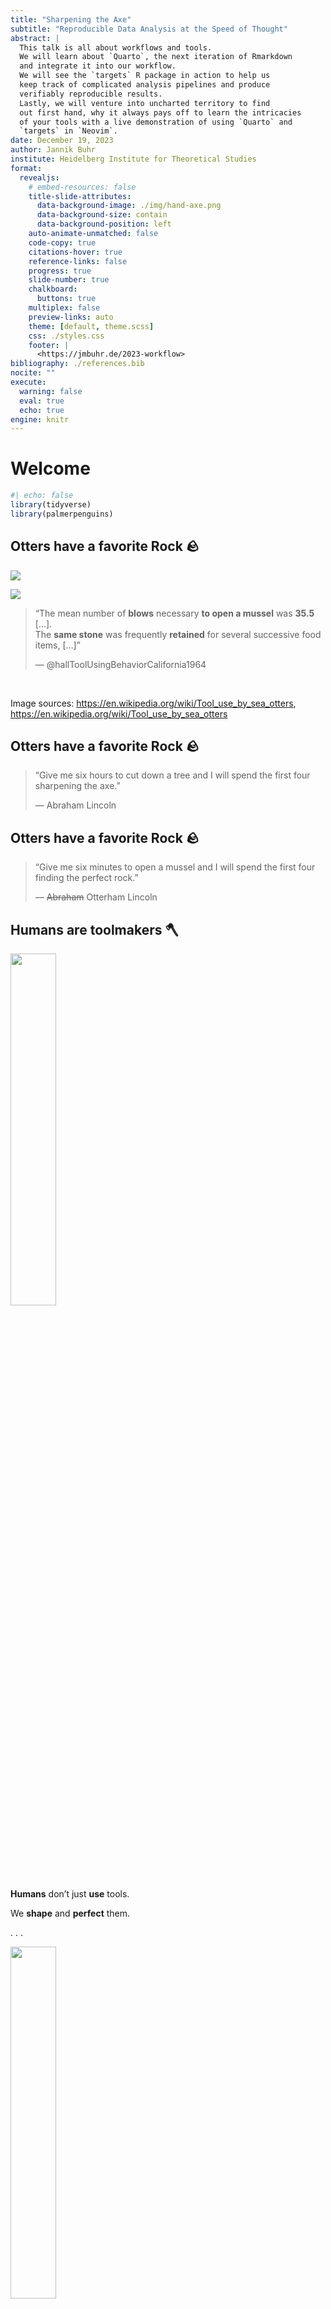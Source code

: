 ```yaml
---
title: "Sharpening the Axe"
subtitle: "Reproducible Data Analysis at the Speed of Thought"
abstract: |
  This talk is all about workflows and tools.
  We will learn about `Quarto`, the next iteration of Rmarkdown
  and integrate it into our workflow.
  We will see the `targets` R package in action to help us
  keep track of complicated analysis pipelines and produce
  verifiably reproducible results.
  Lastly, we will venture into uncharted territory to find
  out first hand, why it always pays off to learn the intricacies
  of your tools with a live demonstration of using `Quarto` and
  `targets` in `Neovim`.
date: December 19, 2023
author: Jannik Buhr
institute: Heidelberg Institute for Theoretical Studies
format:
  revealjs: 
    # embed-resources: false
    title-slide-attributes:
      data-background-image: ./img/hand-axe.png
      data-background-size: contain
      data-background-position: left
    auto-animate-unmatched: false
    code-copy: true
    citations-hover: true
    reference-links: false
    progress: true
    slide-number: true
    chalkboard: 
      buttons: true
    multiplex: false
    preview-links: auto
    theme: [default, theme.scss]
    css: ./styles.css
    footer: |
      <https://jmbuhr.de/2023-workflow>
bibliography: ./references.bib
nocite: ""
execute:
  warning: false
  eval: true
  echo: true
engine: knitr
---
```


# Welcome

```r
#| echo: false
library(tidyverse)
library(palmerpenguins)
```

<html>
  <script>
  document.head.appendChild(Object.assign(document.createElement("link"), {rel: "icon", href: "data:image/svg+xml,<svg xmlns='http://www.w3.org/2000/svg' viewBox='0 0 100 100'><text y='.9em' font-size='90'>🦦</text></svg>"}))
  </script>
</html>

## Otters have a favorite Rock 🪨

:::: {layout="[1,1]"}
![](./img/otter-hello.png)

:::{#quote}
![](./img/otter-pound.png){#otter-pound}

> "The mean number of **blows** necessary **to open a mussel** was **35.5** [...].\
> The **same stone** was frequently **retained** for several successive food items, [...]"
> 
> --- @hallToolUsingBehaviorCalifornia1964
:::
 
::::

:::footer
Image sources: <https://en.wikipedia.org/wiki/Tool_use_by_sea_otters>, <https://en.wikipedia.org/wiki/Tool_use_by_sea_otters>
:::

## Otters have a favorite Rock 🪨

> "Give me six hours to cut down a tree and I will spend the first four sharpening the axe."
> 
> --- Abraham Lincoln

## Otters have a favorite Rock 🪨

> "Give me six minutes to open a mussel and I will spend the first four finding the perfect rock."
> 
> --- ~~Abraham~~ Otterham Lincoln

## Humans are toolmakers 🪓

![](./img/pexels-anna-urlapova-2957058.jpg){.fl width=38%}

:::{#textbox}
**Humans** don't just **use** tools.

We **shape** and **perfect** them.
:::

. . .

![](./img/hand-axe.png){.fr width=38%}


:::footer
Image sources: <https://www.pexels.com/photo/person-holding-a-stone-2957058/>, <https://en.wikipedia.org/wiki/Hand_axe>
:::

## Who am I? 🦦

:::{#jannik .fr}
![](./img/jannik.png)
:::

Hi, I'm Jannik!

Computational Biochemist at\
HITS and Heidelberg University

I use **Quantum Mechanical Simulations** to study how **Collagen** breaks under force

![](./img/helix-wide.png){width=60%}

I love building and teaching tools 🧰

:::profile
- \@jmbuhr
- [](https://github.com/jmbuhr){.bi-github}
- [](https://jmbuhr.de){.bi-house}
- [](https://mastodon.online/@jmbuhr){.bi-mastodon}
- [](https://www.youtube.com/@jmbuhr){.bi-youtube}
- [](https://www.linkedin.com/in/jmbuhr/){.bi-linkedin}
:::

{{< qrcode https://github.com/jmbuhr.de/2023-workflow qr width=124 height=124 colorDark='#1E4287' >}}

## The Tools Today 🧰

::: {.columns}
::: {.column width="30%"}
![](./img/quarto.png){width=100%}

![](./img/targets.png){width=50%}

![](./img/Neovim-logo.svg){width=100%}
:::
::: {.column width="70%"}
### Quarto

<https://quarto.org/>

Next iteration of `Rmarkdown`.

### Targets

<https://docs.ropensci.org/targets/>

R package for reproducible workflows.

### Neovim

<https://neovim.io/>

hyperextensible Vim-based text editor
:::
:::

# Warmup!

## Remember these letters

```r
#| echo: false
countdown::countdown(minutes = 0, seconds = 7)
```

[xfwiadcnanvrqybceawgjdczlyhlwoovxxce]{#letters}

## Remember these letters

How many of these letters do you remember?

## Remember these letters

```r
#| echo: false
countdown::countdown(minutes = 0, seconds = 7)
```

[The quick brown fox jumps over the lazy dog]{#letters}

## Remember these letters

Do you remember the sentence on the previous slide?

. . .

Of course you do, it's just **one** sentence!

. . .

But it has the **same number of letters** as the random letters.

## The Magic 7 ± 2

::: {.incremental}
- One piece of information is a **chunk**.
- We can keep **7 chunks** in our **working memory** [@millerMagicalNumberSeven1956a].
- We gain space by combining thoughts and **concepts**
- Letters → 1 word
- Words → sentence
- Sentences → idea
:::

# Optimize Your Workflow

## Quarto: Structure Thoughts

:::tr
![](./img/quarto.png)
:::

<https://quarto.org/>

An open-source scientific and technical publishing system.

- The successor of `Rmarkdown`, made by the same people
- Keep **thoughts, code and results** close
- Cater to different **output formats**
  - web, pdf, docx, ppt ...
- Fully **reproducible**

![](./img/rstudio.png){#rstudio}

## {background-image="./img/choose.png" background-size=70% background-position=top}

| 
| 
| 
| 
|

`qmd` files are just plain text!

````
---
title: "quarto demo"
format: 
  html:
    code-fold: true
---

## Air Quality

@fig-airquality further explores the impact of temperature on ozone level.

```{{r}}
#| label: fig-airquality
#| fig-cap: "Temperature and ozone level."

library(ggplot2)

ggplot(airquality, aes(Temp, Ozone)) + 
  geom_point() + 
  geom_smooth(method = "loess"
)
```
````

## Quarto: Structure Thoughts

:::tr
![](./img/quarto.png)
:::

:::sidenote
🖥️📱📰
:::

- Why did I perform this operation?
  - Read a **detailed explanation** of past-me right next to the code!
- Different and changing output requirements?
  - Just let quarto **generate** them for you!
- Could you increase the fontsize in all your plots?
  - Sure, just **change** one number and **re-render**!

. . .

> "I have a machine learning model that takes 6 hours to calculate. [...] how do I put this in a Quarto notebook?"

. . .

Well, **don't!**

## Targets: Organize Workflows

:::tr
![](./img/targets.png){width=50%}
:::

<https://docs.ropensci.org/targets/>

Function-oriented Make-like **declarative workflows** for R.

```r
#| echo: false
#| out-width: 90%
targets::tar_visnetwork()
```

Aim for **pure functions** that take **inputs** and produce **outputs**
without side effects.

## NeoVim: Not just for Speed!

![](./img/nvim-clean.png)

## NeoVim: Not just for Speed!

![](./img/nvim-quarto.png)

## NeoVim: Not just for Speed!

**Modal editing** allows us to **communicate** with the editor.

**Complicated operations** become one **chunk**.

**Free up resources** for the important questions.

# Demo

Demo Time!

![](./img/lter_penguins.png){width=80%}

::: {.aside}
Artwork by \@allisonhorst
:::

# Take Home Messages

## Take Home Messages

Keyboard shortcuts are for thoughts ⌨️

. . .

Reproducibility and Interactivity can go hand in hand ▶️

. . .

Find your favorite rock 🪨

. . .

Sharpen the axe 🪓

. . .

Slides: <https://jmbuhr.de/2023-workflow>

{{< qrcode https://github.com/jmbuhr.de/2023-workflow qr2 width=124 height=124 colorDark='#1E4287' >}}


:::profile
- \@jmbuhr
- [](https://github.com/jmbuhr){.bi-github}
- [](https://jmbuhr.de){.bi-house}
- [](https://mastodon.online/@jmbuhr){.bi-mastodon}
- [](https://www.youtube.com/@jmbuhr){.bi-youtube}
- [](https://www.linkedin.com/in/jmbuhr/){.bi-linkedin}
:::

## References

:::{#refs}
:::

# Backup Slides

## Aside: Pure Functions

```dot
//| echo: false
//| fig-height: 3
digraph functions {
  rankdir=LR;
  node [shape=circle];
  A -> B [label="f"];
  B -> C [label="g"];
  A -> C [label="h"];
}
```

$$
g \circ f = h\
$$


::: {.columns}
::: {.column width=""}
**pure**

```r
#| eval: false
f = function(data, cutoff) {
  data |>
    filter(x < cutoff) |>
    mutate(x = x * pi)
}

```
:::
::: {.column width=""}
vs. **Side Effects**

```r
#| eval: false
f_prime = function(cutoff) {
  data <<- data |>
    filter(x < cutoff) |>
    mutate(x = x * pi)
}
```
:::
:::

